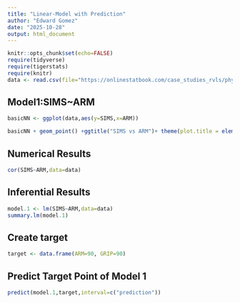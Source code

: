 ```yaml
---
title: "Linear-Model with Prediction"
author: "Edward Gomez"
date: "2025-10-28"
output: html_document
---
```


```r
knitr::opts_chunk$set(echo=FALSE)
require(tidyverse)
require(tigerstats)
require(knitr)
data <- read.csv(file="https://onlinestatbook.com/case_studies_rvls/physical_strength/data.txt",sep="",header=TRUE)  
```

## Model1:SIMS~ARM

```r
basicNN <- ggplot(data,aes(y=SIMS,x=ARM))
```

```r
basicNN + geom_point() +ggtitle("SIMS vs ARM")+ theme(plot.title = element_text(hjust=0.5,size=20))
```

## Numerical Results 

```r
cor(SIMS~ARM,data=data)
```

## Inferential Results

```r
model.1 <- lm(SIMS~ARM,data=data)
summary.lm(model.1)
```

## Create target
```r
target <- data.frame(ARM=90, GRIP=90)
```

## Predict Target Point of Model 1 
```r
predict(model.1,target,interval=c("prediction"))
```


